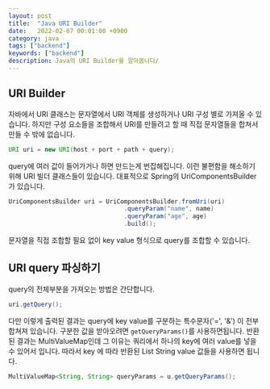 ```yaml
---
layout: post
title:  "Java URI Builder"
date:   2022-02-07 00:01:00 +0900
category: java
tags: ["backend"]
keywords: ["backend"]
description: Java의 URI Builder를 알아봅니다/
---
```


## URI Builder
자바에서 URI 클래스는 문자열에서 URI 객체를 생성하거나 URI 구성 별로 가져올 수 있습니다.
하지만 구성 요소들을 조합해서 URI를 만들려고 할 때 직접 문자열들을 합쳐서 만들 수 밖에 없습니다.

```java
URI uri = new URI(host + port + path + query);
```

query에 여러 값이 들어가거나 하면 만드는게 번잡해집니다.
이런 불편함을 해소하기 위해 URI 빌더 클래스들이 있습니다.
대표적으로 Spring의 UriComponentsBuilder가 있습니다.

```java 
UriComponentsBuilder uri = UriComponentsBuilder.fromUri(uri)
                                .queryParam("name", name)
                                .queryParam("age", age)
                                .build();
```

문자열을 직접 조합할 필요 없이 key value 형식으로 query를 조합할 수 있습니다.

## URI query 파싱하기
query의 전체부분을 가져오는 방법은 간단합니다.

```java 
uri.getQuery();
```

다만 이렇게 출력된 결과는 query에 key value를 구분하는 특수문자('=', '&') 이 전부 합쳐져 있습니다.
구분한 값을 받아오려면 `getQueryParams()`를 사용하면됩니다.
반환된 결과는 MultiValueMap인데 그 이유는 쿼리에서 하나의 key에 여러 value를 넣을 수 있어서 입니다. 
따라서 key 에 따라 반환된 List String value 값들을 사용하면 됩니다.

```java 
MultiValueMap<String, String> queryParams = u.getQueryParams();
```

